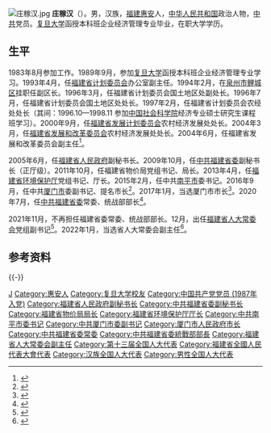 {{Otheruses|other=农民的别称|莊稼漢}}
[[File:庄稼汉.jpg|thumb]]
'''庄稼汉'''（{{bd|1963年|10月||catIdx=Zhuang庄}}）。男，汉族，[[福建省|福建]][[惠安县|惠安]]人，[[中华人民共和国|中华人民共和国]]政治人物，[[中国共产党|中共]]党员。[[复旦大学|复旦大学]]函授本科班企业经济管理专业毕业，在职大学学历。

== 生平 ==
1983年8月参加工作。1989年9月，参加[[复旦大学|复旦大学]]函授本科班企业经济管理专业学习。1993年4月，任[[福建省计划委员会|福建省计划委员会]]办公室副主任。1994年2月，在[[泉州市|泉州市]][[鲤城区|鲤城区]]挂职任副区长。1996年3月，任福建省计划委员会国土地区处副处长。1996年7月，任福建省计划委员会国土地区处处长。1997年2月，任福建省计划委员会农经处处长（其间：1996.10—1998.11 参加[[中国社会科学院|中国社会科学院]]经济专业硕士研究生课程班学习）。2000年9月，任[[福建省发展计划委员会|福建省发展计划委员会]]农村经济发展处处长。2004年3月，任[[福建省发展和改革委员会|福建省发展和改革委员会]]农村经济发展处处长。2004年6月，任福建省发展和改革委员会副主任<ref>{{cite news|title=裴金佳任厦门市委书记，庄稼汉任厦门市委副书记|url=http://www.thepaper.cn/newsDetail_forward_1533809|accessdate=2016-09-24|publisher=澎湃新闻|archive-date=2016-09-28|archive-url=https://web.archive.org/web/20160928195434/http://www.thepaper.cn/newsDetail_forward_1533809|dead-url=no}}</ref>。

2005年6月，任[[福建省人民政府|福建省人民政府]]副秘书长。2009年10月，任[[中国共产党福建省委员会|中共福建省委]]副秘书长（正厅级）。2011年10月，任福建省物价局党组书记、局长。2013年4月，任[[福建省生态环境厅|福建省环境保护厅]]党组书记、厅长。2015年2月，任中共[[南平市|南平市]]委书记。2016年9月，任中共[[厦门市|厦门市]]委副书记、提名市长<ref>{{cite news|title=裴金佳任厦门市委书记 庄稼汉任市委副书记、提名市长|url=http://district.ce.cn/newarea/sddy/201609/24/t20160924_16245466.shtml|accessdate=2016-09-24|publisher=中国经济网|archive-date=2016-09-27|archive-url=https://web.archive.org/web/20160927012104/http://district.ce.cn/newarea/sddy/201609/24/t20160924_16245466.shtml|dead-url=no}}</ref>。2017年1月，当选厦门市市长<ref>{{cite news|title=陈家东当选厦门市人大常委会主任，庄稼汉当选厦门市市长|url=http://www.thepaper.cn/newsDetail_forward_1599994|accessdate=2017-01-25|newspaper=澎湃新闻|archive-date=2017-02-02|archive-url=https://web.archive.org/web/20170202033824/http://www.thepaper.cn/newsDetail_forward_1599994|dead-url=no}}</ref>。2020年7月，任[[中国共产党福建省委员会|中共福建省委]]常委、统战部部长<ref>{{cite web |title=庄稼汉任福建省委常委 |url=http://news.ifeng.com/c/7yJf6Al2xxg |website=凤凰网 |accessdate=2020-07-22 |date=2020-07-22 |archive-date=2020-07-22 |archive-url=https://web.archive.org/web/20200722115630/http://news.ifeng.com/c/7yJf6Al2xxg |dead-url=no }}</ref>。

2021年11月，不再担任福建省委常委、统战部部长。12月，出任[[福建省人民代表大会常务委员会|福建省人大常委会]]党组副书记<ref>{{Cite web|title=省人大常委会领导来南平征求工作报告意见|url=http://www.greatwuyi.com/bdxw/content/2021-12/25/content_1427884.html|access-date=2021-12-26|date=2021-12-25|publisher=大武夷新闻网|archive-date=2021-12-26|archive-url=https://web.archive.org/web/20211226173511/http://www.greatwuyi.com/bdxw/content/2021-12/25/content_1427884.html|dead-url=no}}</ref>。2022年1月，当选省人大常委会副主任<ref>{{Cite web|title=周联清、庄稼汉当选福建省人大常委会副主任|url=http://district.ce.cn/newarea/sddy/202201/25/t20220125_37287956.shtml|access-date=2022-01-28|publisher=中国经济网|archive-date=2022-01-27|archive-url=https://web.archive.org/web/20220127181903/http://district.ce.cn/newarea/sddy/202201/25/t20220125_37287956.shtml|dead-url=no}}</ref>。

== 参考资料 ==
{{Reflist|2}}

{{-}}
{{start box}}
{{s-ppo|cpc}}
{{s-before|[[邢善萍|邢善萍]]}}
{{s-title|[[中国共产党福建省委员会|中国共产党福建省委员会]]统战部部长|2020年7月－2021年12月}}
{{s-after|[[王永礼|王永礼]]}}
{{s-before|[[裴金佳|裴金佳]]}}
{{s-title|[[中国共产党南平市委员会|中国共产党南平市委员会]]书记|2015年2月－2016年9月}}
{{s-after|[[袁毅|袁毅]]}}
{{s-gov|prc}}
{{s-before|[[裴金佳|裴金佳]]}}
{{s-title|[[厦门市人民政府|厦门市人民政府]]市长|2016年9月－2020年7月}}
{{s-after|[[黄文辉|黄文辉]]|2021年6月}}
{{s-before|[[马承佳|马承佳]]}}
{{s-title|[[福建省生态环境厅|福建省环境保护厅]]厅长|2013年4月－2015年2月}}
{{s-after|[[朱华_(1959年)|朱华]]}}
{{s-before|[[姜榕兴|姜榕兴]]}}
{{s-title|[[福建省物价局|福建省物价局]]局长|2011年9月－2013年4月}}
{{s-after|[[吴晓丁|吴晓丁]]}}
{{end box}}

{{福建省领导人}}
{{厦门市市长}}

{{Authority control}}
{{DEFAULTSORT:Zhuang庄}}
[[Category:庄姓|J]]
[[Category:惠安人|Category:惠安人]]
[[Category:复旦大学校友|Category:复旦大学校友]]
[[Category:中国共产党党员_(1987年入党)|Category:中国共产党党员 (1987年入党)]]
[[Category:福建省人民政府副秘书长|Category:福建省人民政府副秘书长]]
[[Category:中共福建省委副秘书长|Category:中共福建省委副秘书长]]
[[Category:福建省物价局局长|Category:福建省物价局局长]]
[[Category:福建省环境保护厅厅长|Category:福建省环境保护厅厅长]]
[[Category:中共南平市委书记|Category:中共南平市委书记]]
[[Category:中共厦门市委副书记|Category:中共厦门市委副书记]]
[[Category:厦门市人民政府市长|Category:厦门市人民政府市长]]
[[Category:中共福建省委常委|Category:中共福建省委常委]]
[[Category:中共福建省委統戰部部長|Category:中共福建省委統戰部部長]]
[[Category:福建省人大常委会副主任|Category:福建省人大常委会副主任]]
[[Category:第十三届全国人大代表|Category:第十三届全国人大代表]]
[[Category:福建省全國人民代表大會代表|Category:福建省全國人民代表大會代表]]
[[Category:汉族全国人大代表|Category:汉族全国人大代表]]
[[Category:男性全国人大代表|Category:男性全国人大代表]]
